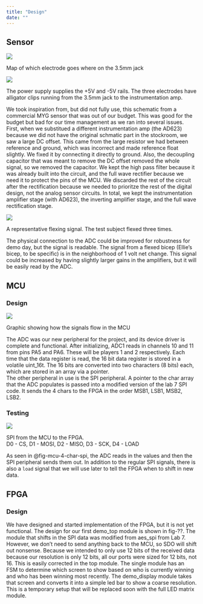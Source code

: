 ```yaml
---
title: "Design"
date: ""
---
```



## Sensor

::: {#fig-sen-jack}
![](images/electrode_jack_map.png)

Map of which electrode goes where on the 3.5mm jack
:::

::: {#fig-sen-setup}
![](images/electrode_setup.png)

The power supply supplies the +5V and -5V rails. The three electrodes have alligator clips running from the 3.5mm jack to the instrumentation amp.
:::


We took inspiration from, but did not fully use, this schematic from a commercial MYG sensor that was out of our budget. This was good for the budget but bad for our time management as we ran into several issues.
First, when we substitued a different instrumentation amp (the AD623) because we did not have the original schmatic part in the stockroom, we saw a large DC offset. This came from the large resistor we had between reference and ground, which was incorrect and made reference float slightly. We fixed it by connecting it directly to ground. Also, the decoupling capacitor that was meant to remove the DC offset removed the whole signal, so we removed the capacitor. We kept the high pass filter because it was already built into the circuit, and the full wave rectifier because we need it to protect the pins of the MCU. We discarded the rest of the circuit after the rectification because we needed to prioritze the rest of the digital design, not the analog sensor circuits. In total, we kept the instrumentation amplifier stage (with AD623), the inverting amplifier stage, and the full wave rectification stage. \

::: {#fig-sen-flex}
![](images/ellie_flex_rectified.png)

A representative flexing signal. The test subject flexed three times.
:::

The physical connection to the ADC could be improved for robustness for demo day, but the signal is readable. The signal from a flexed bicep (Ellie's bicep, to be specific) is in the neighborhood of 1 volt net change. This signal could be increased by having slightly larger gains in the amplifiers, but it will be easily read by the ADC.\



## MCU
### Design

::: {#fig-mcu-overall-flow}
![](images/MCU_flow.png)

Graphic showing how the signals flow in the MCU
:::

The ADC was our new peripheral for the project, and its device driver is complete and functional. After initializing, ADC1 reads in channels 10 and 11 from pins PA5 and PA6. These will be players 1 and 2 respectively. Each time that the data register is read, the 16 bit data register is stored in a volatile uint_16t. The 16 bits are converted into two characters (8 bits) each, which are stored in an array via a pointer. \
The other peripheral in use is the SPI peripheral. A pointer to the char array that the ADC populates is passed into a modified version of the lab 7 SPI code. It sends the 4 chars to the FPGA in the order MSB1, LSB1, MSB2, LSB2.\

### Testing
::: {#fig-mcu-4-char-spi}
![](images/4_char_spi.jpg)

SPI from the MCU to the FPGA.  
D0 - CS, D1 - MOSI, D2 - MISO, D3 - SCK, D4 - LOAD
:::
As seen in @fig-mcu-4-char-spi, the ADC reads in the values and then the SPI peripheral sends them out. In addition to the regular SPI signals, there is also a `load` signal that we will use later to tell the FPGA when to shift in new data.\

## FPGA
### Design
We have designed and started implementation of the FPGA, but it is not yet functional. The design for our first demo_top module is shown in fig-??. The module that shifts in the SPI data was modified from aes_spi from Lab 7. However, we don't need to send anything back to the MCU, so SDO will shift out nonsense. Because we intended to only use 12 bits of the received data because our resolution is only 12 bits, all our ports were sized for 12 bits, not 16. This is easily corrected in the top module. The single module has an FSM to determine which screen to show based on who is currently winning and who has been winning most recently. The demo_display module takes that screen and converts it into a simple led bar to show a coarse resolution. This is a temporary setup that will be replaced soon with the full LED matrix module.\ 

